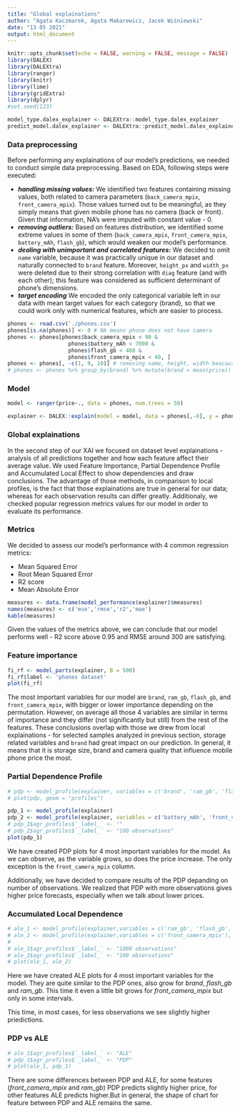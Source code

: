 ```yaml
---
title: "Global explainations"
author: "Agata Kaczmarek, Agata Makarewicz, Jacek Wiśniewski"
date: "13 05 2021"
output: html_document
---
```


```r
knitr::opts_chunk$set(echo = FALSE, warning = FALSE, message = FALSE)
library(DALEX)
library(DALEXtra)
library(ranger)
library(knitr)
library(lime)
library(gridExtra)
library(dplyr)
#set.seed(123)

model_type.dalex_explainer <- DALEXtra::model_type.dalex_explainer
predict_model.dalex_explainer <- DALEXtra::predict_model.dalex_explainer
```

### Data preprocessing

Before performing any explainations of our model's predictions, we needed to conduct simple data preprocessing. Based on EDA, following steps were executed:

* ***handling missing values:*** We identified two features containing missing values, both related to camera parameters (`back_camera_mpix`, `front_camera_mpix`). Those values turned out to be meaningful, as they simply means that given mobile phone has no camera (back or front). Given that information, NA's were imputed with constant value - 0.
* ***removing outliers:*** Based on features distribution, we identified some extreme values in some of them (`back_camera_mpix`, `front_camera_mpix`, `battery_mAh`, `flash_gb`), which would weaken our model's performance.
* ***dealing with unimportant and correlated features:*** We decided to omit `name` variable, because it was practically unique in our dataset and naturally connected to `brand` feature. Moreover, `height_px` and `width_px` were deleted due to their strong correlation with `diag` feature (and with each other); this feature was considered as sufficient determinant of phone's dimensions.
* ***target encoding*** We encoded the only categorical variable left in our data with mean target values for each category (brand), so that we could work only with numerical features, which are easier to process.

```r
phones <- read.csv('./phones.csv')
phones[is.na(phones)] <- 0 # NA means phone does not have camera
phones <- phones[phones$back_camera_mpix < 90 &
                   phones$battery_mAh < 7000 &
                   phones$flash_gb < 400 &
                   phones$front_camera_mpix < 40, ]
phones <- phones[, -c(1, 9, 10)] # removing name, height, width beacause they are useless
# phones <- phones %>% group_by(brand) %>% mutate(brand = mean(price)) # target encoding
```

### Model

```r
model <- ranger(price~., data = phones, num.trees = 50)
```

```r
explainer <- DALEX::explain(model = model, data = phones[,-8], y = phones$price, label="Random Forest - ranger") 
```

### Global explainations

In the second step of our XAI we focused on dataset level explainations - analysis of all predictions together and how each feature affect their average value. We used Feature Importance, Partial Dependence Profile and Accumulated Local Effect to show dependencies and draw conclusions. The advantage of those methods, in comparison to local profiles, is the fact that those explainations are true in general for our data; whereas for each observation results can differ greatly. Additionaly, we checked popular regression metrics values for our model in order to evaluate its performance.

### Metrics

We decided to assess our model's performance with 4 common regression metrics:

* Mean Squared Error
* Root Mean Squared Error
* R2 score
* Mean Absolute Error

```r
measures <- data.frame(model_performance(explainer)$measures)
names(measures) <- c('mse','rmse','r2','mae')
kable(measures)
```

Given the values of the metrics above, we can conclude that our model performs well - R2 score above 0.95 and RMSE around 300 are satisfying.

### Feature importance

```r
fi_rf <- model_parts(explainer, B = 500)
fi_rf$label <- 'phones dataset'
plot(fi_rf)
```

The most important variables for our model are `brand`, `ram_gb`, `flash_gb`, and `front_camera_mpix`, with bigger or lower importance depending on the permutation. However, on average all those 4 variables are similar in terms of importance and they differ (not significantly but still) from the rest of the features. These conclusions overlap with those we drew from local explainations - for selected samples analyzed in previous section, storage related variables and `brand` had great impact on our prediction. In general, it means that it is storage size, brand and camera quality that influence mobile phone price the most.

### Partial Dependence Profile

```r
# pdp <- model_profile(explainer, variables = c('brand', 'ram_gb', 'flash_gb', 'front_camera_mpix'))
# plot(pdp, geom = "profiles")
```

```r
pdp_1 <- model_profile(explainer)
pdp_2 <- model_profile(explainer, variables = c('battery_mAh', 'front_camera_mpix'), grid_points = 100)
# pdp_1$agr_profiles$`_label_` <- ""
# pdp_2$agr_profiles$`_label_` <- "100 observations"
plot(pdp_1)
```

We have created PDP plots for 4 most important variables for the model. As we can observe, as the variable grows, so does the price increase. The only exception is the `front_camera_mpix` column.

Additionally, we have decided to compare results of the PDP depanding on number of observations. We realized that PDP with more observations gives higher price forecasts, especially when we talk about lower prices.


### Accumulated Local Dependence 

```r
# ale_1 <- model_profile(explainer,variables = c('ram_gb', 'flash_gb', 'front_camera_mpix'), N = 1000, grid_points = 100, type = "accumulated")
# ale_2 <- model_profile(explainer,variables = c('front_camera_mpix'), N = 100, grid_points = 100, type = "accumulated")
# 
# ale_1$agr_profiles$`_label_` <- "1000 observations"
# ale_2$agr_profiles$`_label_` <- "100 observations"
# plot(ale_1, ale_2)
```

Here we have created ALE plots for 4 most important variables for the model. They are quite similar to the PDP ones, also grow for *brand*, *flash_gb* and *ram_gb*. This time it even a little bit grows for *front_camera_mpix* but only in some intervals.

This time, in most cases, for less observations we see slightly higher priedictions.

### PDP vs ALE

```r
# ale_1$agr_profiles$`_label_` <- "ALE"
# pdp_1$agr_profiles$`_label_` <- "PDP"
# plot(ale_1, pdp_1)
```

There are some differences between PDP and ALE, for some features (*front_camera_mpix* and *ram_gb*) PDP predicts slightly higher price, for other features ALE predicts higher.But in general, the shape of chart for feature between PDP and ALE remains the same. 